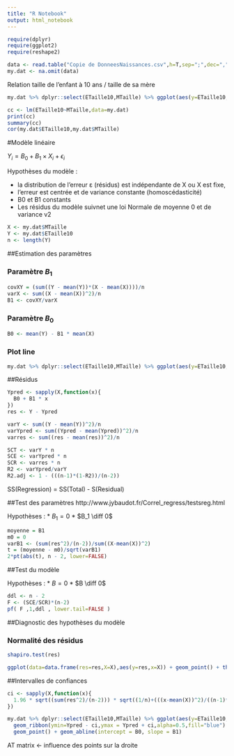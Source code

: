 ```yaml
---
title: "R Notebook"
output: html_notebook
---
```

```r
require(dplyr)
require(ggplot2)
require(reshape2)
```

```r
data <- read.table("Copie de DonneesNaissances.csv",h=T,sep=";",dec=",")[,1:19]
my.dat <- na.omit(data)
```

Relation taille de l'enfant à 10 ans / taille de sa mère

```r
my.dat %>% dplyr::select(ETaille10,MTaille) %>% ggplot(aes(y=ETaille10,x=MTaille)) + theme_classic() + geom_point() + geom_smooth(method="lm")
```

```r
cc <- lm(ETaille10~MTaille,data=my.dat)
print(cc)
summary(cc)
cor(my.dat$ETaille10,my.dat$MTaille)
```

#Modèle linéaire

$Y_i = B_0 + B_1 \times X_i + \epsilon_i$

Hypothèses du modèle :

* la distribution de l’erreur ε (résidus) est indépendante de X ou X est fixe,
* l’erreur est centrée et de variance constante (homoscédasticité)
* B0 et B1 constants
* Les résidus du modèle suivnet une loi Normale de moyenne 0 et de variance v2

```r
X <- my.dat$MTaille
Y <- my.dat$ETaille10
n <- length(Y)

```

##Estimation des paramètres

### Paramètre $B_1$

```r
covXY = (sum((Y - mean(Y))*(X - mean(X))))/n
varX <- sum((X - mean(X))^2)/n
B1 <- covXY/varX
```

### Paramètre $B_0$

```r
B0 <- mean(Y) - B1 * mean(X)
```

### Plot line

```r
my.dat %>% dplyr::select(ETaille10,MTaille) %>% ggplot(aes(y=ETaille10,x=MTaille)) + theme_classic() + geom_point() + geom_abline(intercept = B0, slope = B1)
```

##Résidus 

```r
Ypred <- sapply(X,function(x){
  B0 + B1 * x
})
res <- Y - Ypred

varY <- sum((Y - mean(Y))^2)/n
varYpred <- sum((Ypred - mean(Ypred))^2)/n
varres <- sum((res - mean(res))^2)/n

SCT <- varY * n
SCE <- varYpred * n
SCR <- varres * n
R2 <- varYpred/varY
R2.adj <- 1 - (((n-1)*(1-R2))/(n-2))
```

SS(Regression) = SS(Total) - S(Residual)


##Test des paramètres
http://www.jybaudot.fr/Correl_regress/testsreg.html

Hypothèses :
* $B_1 = 0$
* $B_1 \diff 0$

```r
moyenne = B1
m0 = 0
varB1 <- (sum(res^2)/(n-2))/sum((X-mean(X))^2)
t = (moyenne - m0)/sqrt(varB1)
2*pt(abs(t), n - 2, lower=FALSE)
```


##Test du modèle

Hypothèses :
* $B = 0$
* $B \diff 0$

```r
ddl <- n - 2
F <- (SCE/SCR)*(n-2)
pf( F ,1,ddl , lower.tail=FALSE )
```

##Diagnostic des hypothèses du modèle

### Normalité des résidus
```r
shapiro.test(res)
```

```r
ggplot(data=data.frame(res=res,X=X),aes(y=res,x=X)) + geom_point() + theme_classic()
```

##Intervalles de confiances

```r
ci <- sapply(X,function(x){
  1.96 * sqrt((sum(res^2)/(n-2))) * sqrt((1/n)+(((x-mean(X))^2)/((n-1)*varX)))
})

```


```r
my.dat %>% dplyr::select(ETaille10,MTaille) %>% ggplot(aes(y=ETaille10,x=MTaille)) + theme_classic() +
  geom_ribbon(ymin=Ypred - ci,ymax = Ypred + ci,alpha=0.5,fill="blue") +
  geom_point() + geom_abline(intercept = B0, slope = B1) 

```


AT matrix <- influence des points sur la droite